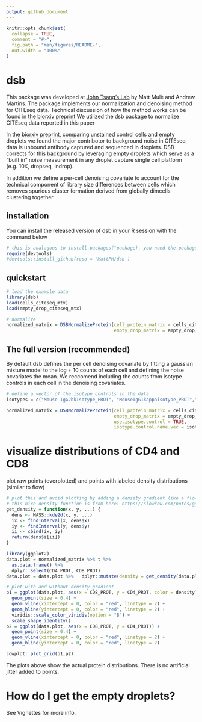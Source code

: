 ```yaml
---
output: github_document
---
```


<!-- README.md is generated from README.Rmd. Please edit that file -->

```r
knitr::opts_chunk$set(
  collapse = TRUE,
  comment = "#>",
  fig.path = "man/figures/README-",
  out.width = "100%"
)
```
# dsb

<!-- badges: start -->
<!-- badges: end -->

This package was developed at [John Tsang's Lab](https://www.niaid.nih.gov/research/john-tsang-phd) by Matt Mulè and Andrew Martins. The package implements our normalization and denoising method for CITEseq data. Technical discussion of how the method works can be found in [the biorxiv preprint](https://biorxiv.org) We utilized the dsb package to normalize CITEseq data reported in this paper [](https://)

In [the biorxiv preprint](https://biorxiv.org), comparing unstained control cells and empty droplets we found the major contribotor to background noise in CITEseq data is unbound antibody captured and sequenced in droplets. DSB corrects for this background by leveraging empty droplets which serve as a "built in" noise measurement in any droplet capture single cell platform (e.g. 10X, dropseq, indrop). 

In addition we define a per-cell denoising covariate to account for the technical component of library size differences between cells which removes spurious cluster formation derived from globally dimcells clustering together. 

## installation 

You can install the released version of dsb in your R session with the command below 

```r
# this is analagous to install.packages("package), you need the package devtools to install a package from a github repository like this one. 
require(devtools)
#devtools::install_github(repo = 'MattPM/dsb')

```


## quickstart


```r
# load the example data
library(dsb)
load(cells_citeseq_mtx)
load(empty_drop_citeseq_mtx)

# normalize
normalized_matrix = DSBNormalizeProtein(cell_protein_matrix = cells_citeseq_mtx,
                                        empty_drop_matrix = empty_drop_citeseq_mtx)

```


## The full version (recommended)
By default dsb defines the per cell denoising covariate by fitting a gaussian mixture model to the log + 10 counts of each cell and defining the noise ocvariates the mean. We reccomend including the counts from isotype controls in each cell in the denoising covariates. 

```r

# define a vector of the isotype controls in the data 
isotypes = c("Mouse IgG2bkIsotype_PROT", "MouseIgG1kappaisotype_PROT","MouseIgG2akappaisotype_PROT", "RatIgG2bkIsotype_PROT")

normalized_matrix = DSBNormalizeProtein(cell_protein_matrix = cells_citeseq_mtx,
                                        empty_drop_matrix = empty_drop_citeseq_mtx,
                                        use.isotype.control = TRUE,
                                        isotype.control.name.vec = isotypes)


```


# visualize distributions of CD4 and CD8 
plot raw points (overplotted) and points with labeled density distributions (similar to flow)
```r
# plot this and avoid plotting by adding a density gradient like a flowjo plot
# this nice density function is from here: https://slowkow.com/notes/ggplot2-color-by-density/
get_density = function(x, y, ...) {
  dens <- MASS::kde2d(x, y, ...)
  ix <- findInterval(x, dens$x)
  iy <- findInterval(y, dens$y)
  ii <- cbind(ix, iy)
  return(dens$z[ii])
}

library(ggplot2)
data.plot = normalized_matrix %>% t %>%
  as.data.frame() %>% 
  dplyr::select(CD4_PROT, CD8_PROT) 
data.plot = data.plot %>%   dplyr::mutate(density = get_density(data.plot$CD4_PROT, data.plot$CD8_PROT, n = 100)) 

# plot with and without density gradient
p1 = ggplot(data.plot, aes(x = CD8_PROT, y = CD4_PROT, color = density)) +
  geom_point(size = 0.4) +
  geom_vline(xintercept = 0, color = "red", linetype = 2) + 
  geom_hline(yintercept = 0, color = "red", linetype = 2) + 
  viridis::scale_color_viridis(option = "B") +  
  scale_shape_identity() 
p2 = ggplot(data.plot, aes(x = CD8_PROT, y = CD4_PROT)) +
  geom_point(size = 0.4) +
  geom_vline(xintercept = 0, color = "red", linetype = 2) + 
  geom_hline(yintercept = 0, color = "red", linetype = 2) 

cowplot::plot_grid(p1,p2)

```



The plots above show the actual protein distributions. There is no artificial jitter added to points. 


# How do I get the empty droplets?
  See Vignettes for more info. 
  
  
  


